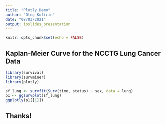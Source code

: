 ```yaml
---
title: "Plotly Demo"
author: "Oleg Kufirin"
date: "08/03/2021"
output: ioslides_presentation
---
```


```r
knitr::opts_chunk$set(echo = FALSE)
```

## Kaplan-Meier Curve for the NCCTG Lung Cancer Data

```r
library(survival)
library(survminer)
library(plotly)

sf_lung <- survfit(Surv(time, status) ~ sex, data = lung)
p1 <- ggsurvplot(sf_lung)
ggplotly(p1[[1]])  

```

## Thanks!


